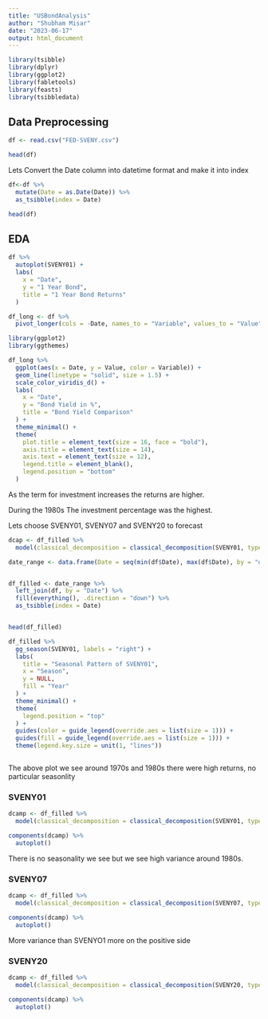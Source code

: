 ```yaml
---
title: "USBondAnalysis"
author: "Shubham Misar"
date: "2023-06-17"
output: html_document
---
```


```r
library(tsibble)
library(dplyr)
library(ggplot2)
library(fabletools)
library(feasts)
library(tsibbledata)

```

## Data Preprocessing

```r
df <- read.csv("FED-SVENY.csv")
```

```r
head(df)
```

Lets Convert the Date column into datetime format and make it into index

```r
df<-df %>% 
  mutate(Date = as.Date(Date)) %>% 
  as_tsibble(index = Date)
```

```r
head(df)
```

## EDA

```r
df %>% 
  autoplot(SVENY01) +
  labs(
    x = "Date",
    y = "1 Year Bond",
    title = "1 Year Bond Returns"
  )
```

```r
df_long <- df %>%
  pivot_longer(cols = -Date, names_to = "Variable", values_to = "Value")
```

```r
library(ggplot2)
library(ggthemes)

df_long %>%
  ggplot(aes(x = Date, y = Value, color = Variable)) +
  geom_line(linetype = "solid", size = 1.5) +  
  scale_color_viridis_d() +  
  labs(
    x = "Date",
    y = "Bond Yield in %",
    title = "Bond Yield Comparison"
  ) +
  theme_minimal() +  
  theme(
    plot.title = element_text(size = 16, face = "bold"),  
    axis.title = element_text(size = 14),  
    axis.text = element_text(size = 12),  
    legend.title = element_blank(),  
    legend.position = "bottom"  
  )

```

As the term for investment increases the returns are higher.

During the 1980s The investment percentage was the highest.

Lets choose SVENY01, SVENY07 and SVENY20 to forecast 


```r


dcap <- df_filled %>%
  model(classical_decomposition = classical_decomposition(SVENY01, type  = 'additive'))
```
```r

date_range <- data.frame(Date = seq(min(df$Date), max(df$Date), by = "day"))


df_filled <- date_range %>%
  left_join(df, by = "Date") %>%
  fill(everything(), .direction = "down") %>% 
  as_tsibble(index = Date)


head(df_filled)
```

```r
df_filled %>%
  gg_season(SVENY01, labels = "right") +
  labs(
    title = "Seasonal Pattern of SVENY01",
    x = "Season",
    y = NULL,
    fill = "Year"
  ) +
  theme_minimal() +
  theme(
    legend.position = "top"
  ) +
  guides(color = guide_legend(override.aes = list(size = 1))) +
  guides(fill = guide_legend(override.aes = list(size = 1))) +
  theme(legend.key.size = unit(1, "lines"))



```


The above plot we see around 1970s and 1980s there were high returns, no particular seasonlity 


### SVENY01

```r
dcamp <- df_filled %>%
  model(classical_decomposition = classical_decomposition(SVENY01, type = 'additive')) 
```

```r
components(dcamp) %>% 
  autoplot()
```
There is no seasonality we see but we see high variance around 1980s.

### SVENY07



```r
dcamp <- df_filled %>%
  model(classical_decomposition = classical_decomposition(SVENY07, type = 'additive')) 
```

```r
components(dcamp) %>% 
  autoplot()
```
More variance than SVENYO1 more on the positive side


### SVENY20

```r
dcamp <- df_filled %>%
  model(classical_decomposition = classical_decomposition(SVENY20, type = 'additive')) 
```

```r
components(dcamp) %>% 
  autoplot()
```


```r

```


